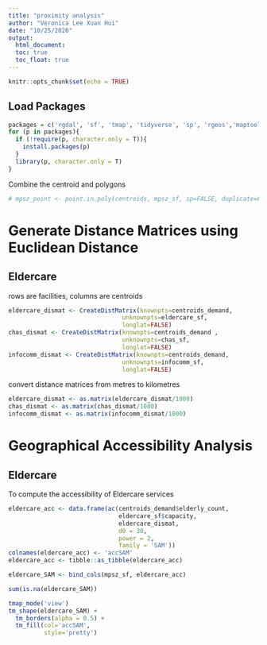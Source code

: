 ```yaml
---
title: "proximity analysis"
author: "Veronica Lee Xuan Hui"
date: "10/25/2020"
output: 
  html_document: 
  toc: true
  toc_float: true
---
```


```r
knitr::opts_chunk$set(echo = TRUE)
```

## Load Packages
```r
packages = c('rgdal', 'sf', 'tmap', 'tidyverse', 'sp', 'rgeos','maptools', 'raster', 'spatstat', 'spdep', 'OpenStreetMap', 'tmaptools', 'spatialPosition')
for (p in packages){
  if (!require(p, character.only = T)){
    install.packages(p)
  }
  library(p, character.only = T)
}
```


Combine the centroid and polygons
```r
# mpsz_point <- point.in.poly(centroids, mpsz_sf, sp=FALSE, duplicate=FALSE)
```

# Generate Distance Matrices using Euclidean Distance
## Eldercare
rows are facilities, columns are centroids
```r
eldercare_dismat <- CreateDistMatrix(knownpts=centroids_demand, 
                                unknownpts=eldercare_sf, 
                                longlat=FALSE)
chas_dismat <- CreateDistMatrix(knownpts=centroids_demand , 
                                unknownpts=chas_sf, 
                                longlat=FALSE)
infocomm_dismat <- CreateDistMatrix(knownpts=centroids_demand, 
                                unknownpts=infocomm_sf, 
                                longlat=FALSE)
```

convert distance matrices from metres to kilometres
```r
eldercare_dismat <- as.matrix(eldercare_dismat/1000)
chas_dismat <- as.matrix(chas_dismat/1000)
infocomm_dismat <- as.matrix(infocomm_dismat/1000)
```





# Geographical Accessibility Analysis
## Eldercare
To compute the accessibility of Eldercare services
```r
eldercare_acc <- data.frame(ac(centroids_demand$elderly_count,
                               eldercare_sf$capacity, 
                               eldercare_dismat,
                               d0 = 30, 
                               power = 2, 
                               family = 'SAM'))
colnames(eldercare_acc) <- 'accSAM'
eldercare_acc <- tibble::as_tibble(eldercare_acc)

```

```r
eldercare_SAM <- bind_cols(mpsz_sf, eldercare_acc)
```

```r
sum(is.na(eldercare_SAM))
```

```r
tmap_mode('view')
tm_shape(eldercare_SAM) + 
  tm_borders(alpha = 0.5) + 
  tm_fill(col='accSAM', 
          style='pretty')
```
